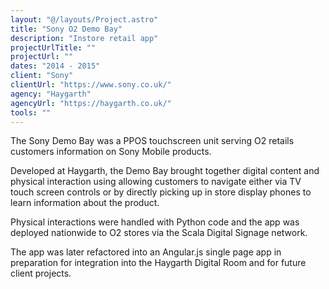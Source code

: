 ```yaml
---
layout: "@/layouts/Project.astro"
title: "Sony O2 Demo Bay"
description: "Instore retail app"
projectUrlTitle: ""
projectUrl: ""
dates: "2014 - 2015"
client: "Sony"
clientUrl: "https://www.sony.co.uk/"
agency: "Haygarth"
agencyUrl: "https://haygarth.co.uk/"
tools: ""
---
```


The Sony Demo Bay was a PPOS touchscreen unit serving O2 retails customers information on Sony Mobile products.

Developed at Haygarth, the Demo Bay brought together digital content and physical interaction using allowing customers to navigate either via TV touch screen controls or by directly picking up in store display phones to learn information about the product.

Physical interactions were handled with Python code and the app was deployed nationwide to O2 stores via the Scala Digital Signage network.

The app was later refactored into an Angular.js single page app in preparation for integration into the Haygarth Digital Room and for future client projects.

